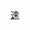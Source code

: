 <includeonly>{{Delete|F6}}
[[Category:快速删除候选|速]]</includeonly><noinclude>{{tl|Delete|F6}}</noinclude>